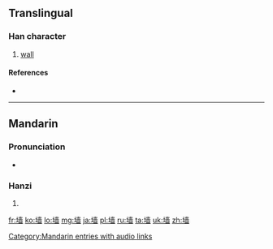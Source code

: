 {{also|墻|牆}}
==Translingual==

===Han character===
{{Han char|rn=32|rad=土|as=11|sn=14|four=|canj=土土金田 (GGCW)|ids=⿰[[土]][[啬]]}}

# [[wall]]

====References====
* {{Han ref|kx=0238.191|hdz=10479.060|uh=5899|ud=22681}}

----

==Mandarin==

===Pronunciation===
* {{audio|zh-qiáng.ogg|audio}}

===Hanzi===
{{cmn-hanzi|tra=[[墻]], [[牆]]|pin=[[qiáng]] ([[qiang2]])|wg=ch'iang<sup>2</sup>}}

# {{defn|lang=cmn|sort=土11}}

[[Category:Mandarin entries with audio links]]

[[fr:墙]]
[[ko:墙]]
[[lo:墙]]
[[mg:墙]]
[[ja:墙]]
[[pl:墙]]
[[ru:墙]]
[[ta:墙]]
[[uk:墙]]
[[zh:墙]]